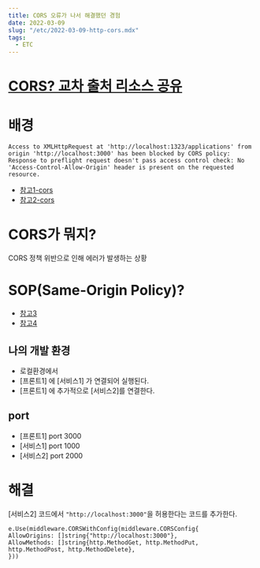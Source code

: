 ```yaml
---
title: CORS 오류가 나서 해결했던 경험
date: 2022-03-09
slug: "/etc/2022-03-09-http-cors.mdx"
tags:
  - ETC
---
```


# [CORS? 교차 출처 리소스 공유](https://developer.mozilla.org/ko/docs/Web/HTTP/CORS)

# 배경
```
Access to XMLHttpRequest at 'http://localhost:1323/applications' from origin 'http://localhost:3000' has been blocked by CORS policy: Response to preflight request doesn't pass access control check: No 'Access-Control-Allow-Origin' header is present on the requested resource.
```
* [참고1-cors](
https://coding-groot.tistory.com/91)
* [참고2-cors](
https://evan-moon.github.io/2020/05/21/about-cors/)


# CORS가 뭐지?
CORS 정책 위반으로 인해 에러가 발생하는 상황
# SOP(Same-Origin Policy)?

* [참고3](  https://joshua1988.github.io/vue-camp/front-dev.html#%E1%84%8B%E1%85%AE%E1%84%83%E1%85%A2-rest-api%E1%84%8B%E1%85%A6-%E1%84%83%E1%85%A2%E1%84%92%E1%85%A1%E1%86%AB-%E1%84%8B%E1%85%B5%E1%84%92%E1%85%A2)
* [참고4](https://joshua1988.github.io/webpack-guide/devtools/webpack-dev-server.html#%ED%94%84%EB%A1%9D%EC%8B%9C-proxy-%EC%84%A4%EC%A0%95)
## 나의 개발 환경

* 로컬환경에서
* [프론트1] 에 [서비스1] 가 연결되어 실행된다.
* [프론트1] 에 추가적으로 [서비스2]를 연결한다.

## port
* [프론트1] port  3000
* [서비스1] port  1000
* [서비스2] port  2000


# 해결
[서비스2] 코드에서 `"http://localhost:3000"`을 허용한다는 코드를 추가한다.
```
e.Use(middleware.CORSWithConfig(middleware.CORSConfig{
AllowOrigins: []string{"http://localhost:3000"},
AllowMethods: []string{http.MethodGet, http.MethodPut, http.MethodPost, http.MethodDelete},
}))
```
